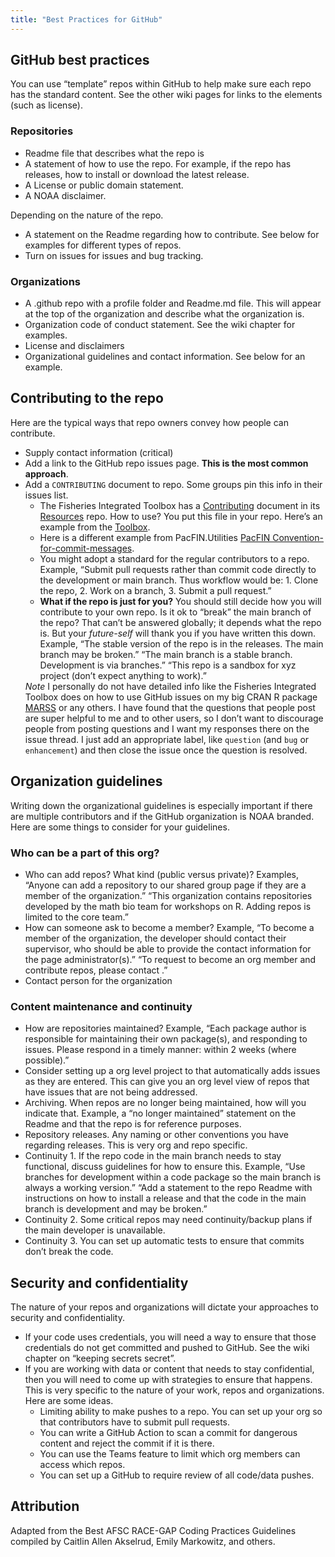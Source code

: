 ```yaml
---
title: "Best Practices for GitHub"
---
```


## GitHub best practices

You can use "template" repos within GitHub to help make sure each repo has the standard content. See the other wiki pages for links to the elements (such as license).

### Repositories

* Readme file that describes what the repo is
* A statement of how to use the repo. For example, if the repo has releases, how to install or download the latest release.
* A License or public domain statement.
* A NOAA disclaimer.

Depending on the nature of the repo.

* A statement on the Readme regarding how to contribute. See below for examples for different types of repos.
* Turn on issues for issues and bug tracking.

### Organizations

* A .github repo with a profile folder and Readme.md file. This will appear at the top of the organization and describe what the organization is.
* Organization code of conduct statement. See the wiki chapter for examples.
* License and disclaimers
* Organizational guidelines and contact information. See below for an example.



## Contributing to the repo

Here are the typical ways that repo owners convey how people can contribute.

* Supply contact information (critical)
* Add a link to the GitHub repo issues page. **This is the most common approach**. 
* Add a `CONTRIBUTING` document to repo. Some groups pin this info in their issues list.  
    - The Fisheries Integrated Toolbox has a [Contributing](https://github.com/nmfs-fish-tools/Resources/blob/master/CONTRIBUTING.md) document in its [Resources](https://github.com/nmfs-fish-tools/Resources) repo.  How to use? You put this file in your repo. Here's an example from the [Toolbox](https://github.com/nmfs-fish-tools/SSMSE). 
    - Here is a different example from PacFIN.Utilities [PacFIN Convention-for-commit-messages](https://github.com/nwfsc-assess/PacFIN.Utilities/wiki/Convention-for-commit-messages). 
    - You might adopt a standard for the regular contributors to a repo. Example, "Submit pull requests rather than commit code directly to the development or main branch. Thus workflow would be: 1. Clone the repo, 2. Work on a branch, 3. Submit a pull request."
    - **What if the repo is just for you?** You should still decide how you will contribute to your own repo. Is it ok to "break" the main branch of the repo? That can't be answered globally; it depends what the repo is. But your *future-self* will thank you if you have written this down. Example, "The stable version of the repo is in the releases. The main branch may be broken." "The main branch is a stable branch. Development is via branches." "This repo is a sandbox for xyz project (don't expect anything to work)."

   *Note* I personally do not have detailed info like the Fisheries Integrated Toolbox does on how to use GitHub issues on my big CRAN R package [MARSS](https://cran.r-project.org/package=MARSS) or any others. I have found that the questions that people post are super helpful to me and to other users, so I don't want to discourage people from posting questions and I want my responses there on the issue thread. I just add an appropriate label, like `question` (and `bug` or `enhancement`) and then close the issue once the question is resolved.

## Organization guidelines

Writing down the organizational guidelines is especially important if there are multiple contributors and if the GitHub organization is NOAA branded. Here are some things to consider for your guidelines.

### Who can be a part of this org?

  * Who can add repos? What kind (public versus private)? Examples, "Anyone can add a repository to our shared group page if they are a member of the organization." "This organization contains repositories developed by the math bio team for workshops on R. Adding repos is limited to the core team."
  * How can someone ask to become a member? Example, "To become a member of the organization, the developer should contact their supervisor, who should be able to provide the contact information for the page administrator(s)." "To request to become an org member and contribute repos, please contact <the contact person>." 
  * Contact person for the organization

### Content maintenance and continuity
 
  * How are repositories maintained? Example, "Each package author is responsible for maintaining their own package(s), and responding to issues. Please respond in a timely manner: within 2 weeks (where possible)."
  * Consider setting up a org level project to that automatically adds issues as they are entered. This can give you an org level view of repos that have issues that are not being addressed.
  * Archiving. When repos are no longer being maintained, how will you indicate that. Example, a "no longer maintained" statement on the Readme and that the repo is for reference purposes.
  * Repository releases. Any naming or other conventions you have regarding releases. This is very org and repo specific.
  * Continuity 1. If the repo code in the main branch needs to stay functional, discuss guidelines for how to ensure this. Example, "Use branches for development within a code package so the main branch is always a working version." "Add a statement to the repo Readme with instructions on how to install a release and that the code in the main branch is development and may be broken."
  * Continuity 2. Some critical repos may need continuity/backup plans if the main developer is unavailable. 
  * Continuity 3. You can set up automatic tests to ensure that commits don't break the code.

## Security and confidentiality

The nature of your repos and organizations will dictate your approaches to security and confidentiality.

  * If your code uses credentials, you will need a way to ensure that those credentials do not get committed and pushed to GitHub. See the wiki chapter on "keeping secrets secret".
  * If you are working with data or content that needs to stay confidential, then you will need to come up with strategies to ensure that happens. This is very specific to the nature of your work, repos and organizations. Here are some ideas.
    - Limiting ability to make pushes to a repo. You can set up your org so that contributors have to submit pull requests.
    - You can write a GitHub Action to scan a commit for dangerous content and reject the commit if it is there.
    - You can use the Teams feature to limit which org members can access which repos.
    - You can set up a GitHub to require review of all code/data pushes.


## Attribution

Adapted from the Best AFSC RACE-GAP Coding Practices Guidelines compiled by Caitlin Allen Akselrud, Emily Markowitz, and others.